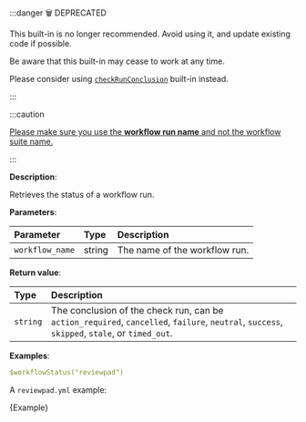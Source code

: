 
:::danger 🗑️ DEPRECATED

This built-in is no longer recommended. Avoid using it, and update existing code if possible.

Be aware that this built-in may cease to work at any time.

Please consider using [`checkRunConclusion`](/guides/built-ins#checkrunconclusion) built-in instead.

:::

:::caution

[Please make sure you use the **workflow run name** and not the workflow suite name.](/troubleshooting#use-check-run-name)

:::

**Description**:

Retrieves the status of a workflow run.

**Parameters**:

| Parameter       | Type   | Description                   |
| :-------------- | :----- | :---------------------------- |
| `workflow_name` | string | The name of the workflow run. |

**Return value**:

| Type     | Description                                                                                                                                  |
| :------- | :------------------------------------------------------------------------------------------------------------------------------------------- |
| `string` | The conclusion of the check run, can be `action_required`, `cancelled`, `failure`, `neutral`, `success`, `skipped`, `stale`, or `timed_out`. |

**Examples**:

```yml
$workflowStatus("reviewpad")
```

A `reviewpad.yml` example:

<CodeBlock language="yml" title="reviewpad.yml">{Example}</CodeBlock>
